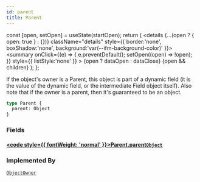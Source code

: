 ```yaml
---
id: parent
title: Parent
---
```









  const [open, setOpen] = useState(startOpen);
  return (
    <details {...(open ? { open: true } : {})} className="details" style={{ border:'none', boxShadow:'none', background:'var(--ifm-background-color)' }}>
      <summary
        onClick={(e) => {
          e.preventDefault();
          setOpen((open) => !open);
        }}
        style={{ listStyle:'none' }}
      >
      {open ? dataOpen : dataClose}
      </summary>
      {open && children}
    </details>
  );
};








If the object's owner is a Parent, this object is part of a dynamic field (it is the value of
the dynamic field, or the intermediate Field object itself). Also note that if the owner
is a parent, then it's guaranteed to be an object.


```graphql
type Parent {
  parent: Object
}
```




### Fields

#### [<code style={{ fontWeight: 'normal' }}>Parent.<b>parent</b></code>](#)<Bullet />[`Object`](/references/sui-api/sui-graphql/reference/objects/object) <Badge class="badge badge--secondary" text="object"/> 
> 
> 
> 
> 



### Implemented By

[`ObjectOwner`](/references/sui-api/sui-graphql/reference/unions/object-owner)  <Badge class="badge badge--secondary" text="union"/>

